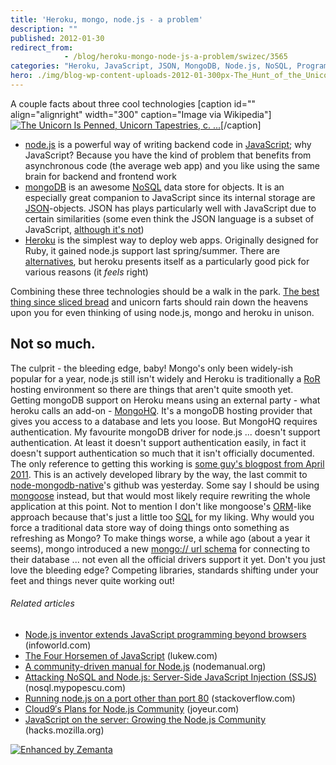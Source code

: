 ```yaml
---
title: 'Heroku, mongo, node.js - a problem'
description: ""
published: 2012-01-30
redirect_from: 
            - /blog/heroku-mongo-node-js-a-problem/swizec/3565
categories: "Heroku, JavaScript, JSON, MongoDB, Node.js, NoSQL, Programming, Ruby, Uncategorized"
hero: ./img/blog-wp-content-uploads-2012-01-300px-The_Hunt_of_the_Unicorn_Tapestry_71.jpg
---
```

A couple facts about three cool technologies \[caption id="" align="alignright" width="300" caption="Image via Wikipedia"][![The Unicorn Is Penned, Unicorn Tapestries, c. ...](./img/blog-wp-content-uploads-2012-01-300px-The_Hunt_of_the_Unicorn_Tapestry_71.jpg "The Unicorn Is Penned, Unicorn Tapestries, c. ...")](http://en.wikipedia.org/wiki/File:The_Hunt_of_the_Unicorn_Tapestry_7.jpg)\[/caption]

- [node.js](http://nodejs.org/ "Node.js") is a powerful way of writing backend code in [JavaScript](http://en.wikipedia.org/wiki/JavaScript "JavaScript"); why JavaScript? Because you have the kind of problem that benefits from asynchronous code (the average web app) and you like using the same brain for backend and frontend work
- [mongoDB](http://www.mongodb.org/ "MongoDB") is an awesome [NoSQL](http://en.wikipedia.org/wiki/NoSQL "NoSQL") data store for objects. It is an especially great companion to JavaScript since its internal storage are [JSON](http://json.org/ "JSON")-objects. JSON has plays particularly well with JavaScript due to certain similarities (some even think the JSON language is a subset of JavaScript, [although it's not](http://timelessrepo.com/json-isnt-a-javascript-subset "JSON: The JavaScript subset that isn't"))
- [Heroku](http://www.heroku.com/ "Heroku") is the simplest way to deploy web apps. Originally designed for Ruby, it gained node.js support last spring/summer. There are [alternatives](http://www.joyent.com/), but heroku presents itself as a particularly good pick for various reasons (it _feels_ right)

Combining these three technologies should be a walk in the park. [The best thing since sliced bread](http://en.wikipedia.org/wiki/Sliced_bread "Sliced bread") and unicorn farts should rain down the heavens upon you for even thinking of using node.js, mongo and heroku in unison.

## Not so much.

The culprit - the bleeding edge, baby! Mongo's only been widely-ish popular for a year, node.js still isn't widely and Heroku is traditionally a [RoR](http://rubyonrails.org "Ruby on Rails") hosting environment so there are things that aren't quite smooth yet. Getting mongoDB support on Heroku means using an external party - what heroku calls an add-on - [MongoHQ](https://mongohq.com/home). It's a mongoDB hosting provider that gives you access to a database and lets you loose. But MongoHQ requires authentication. My favourite mongoDB driver for node.js ... doesn't support authentication. At least it doesn't support authentication easily, in fact it doesn't support authentication so much that it isn't officially documented. The only reference to getting this working is [some guy's blogpost from April 2011](http://j-query.blogspot.com/2011/04/mongohq-and-node.html). This is an actively developed library by the way, the last commit to [node-mongodb-native](https://github.com/christkv/node-mongodb-native)'s github was yesterday. Some say I should be using [mongoose](https://github.com/LearnBoost/mongoose) instead, but that would most likely require rewriting the whole application at this point. Not to mention I don't like mongoose's [ORM](http://en.wikipedia.org/wiki/Object-relational_mapping "Object-relational mapping")-like approach because that's just a little too [SQL](http://www.iso.org/iso/catalogue_detail.htm?csnumber=45498 "SQL") for my liking. Why would you force a traditional data store way of doing things onto something as refreshing as Mongo? To make things worse, a while ago (about a year it seems), mongo introduced a new [mongo:// url schema](http://www.mongodb.org/display/DOCS/Connections) for connecting to their database ... not even all the official drivers support it yet. Don't you just love the bleeding edge? Competing libraries, standards shifting under your feet and things never quite working out!

###### Related articles

- [Node.js inventor extends JavaScript programming beyond browsers](http://r.zemanta.com/?u=http%3A//www.infoworld.com/d/application-development/nodejs-inventor-extends-javascript-programming-beyond-browsers-184963&a=72148407&rid=0ba152c5-e257-4f06-a4aa-d8c62e2e08c5&e=0cb31b66c2e367c75b2971631959db44) (infoworld.com)
- [The Four Horsemen of JavaScript](http://www.lukew.com/ff/entry.asp?1482) (lukew.com)
- [A community-driven manual for Node.js](http://nodemanual.org/latest/) (nodemanual.org)
- [Attacking NoSQL and Node.js: Server-Side JavaScript Injection (SSJS)](http://nosql.mypopescu.com/post/14453905385/attacking-nosql-and-node-js-server-side-javascript) (nosql.mypopescu.com)
- [Running node.js on a port other than port 80](http://stackoverflow.com/questions/8904409/running-node-js-on-a-port-other-than-port-80) (stackoverflow.com)
- [Cloud9′s Plans for Node.js Community](http://joyeur.com/2012/01/23/cloud9s-plans-for-node-js-community/) (joyeur.com)
- [JavaScript on the server: Growing the Node.js Community](http://hacks.mozilla.org/2012/01/javascript-on-the-server-growing-the-node-js-community/) (hacks.mozilla.org)

[![Enhanced by Zemanta](http://img.zemanta.com/zemified_e.png?x-id=0ba152c5-e257-4f06-a4aa-d8c62e2e08c5)](http://www.zemanta.com/ "Enhanced by Zemanta")